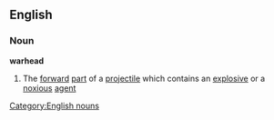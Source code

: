 ==English==
===Noun===
{{wikipedia}}
'''warhead'''
#The [[forward]] [[part]] of a [[projectile]] which contains an [[explosive]] or a [[noxious]] [[agent]]
[[Category:English nouns]]